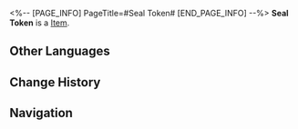 <%-- [PAGE_INFO]
PageTitle=#Seal Token#
[END_PAGE_INFO] --%>
{{Item Infobox
|id          = 270005
|image       = Item Seal Token.png{{subst:void|<!--$UPLOAD:<<SpriteOutput/ItemFigures/270005.png>-<Item Seal Token.png>-<Item Icons>>-->}}
|type        = 
|invCategory = Other Materials
|rarity      = 4
|effect      = 
|description = Handcrafted "Seal Tokens" by Apophis, each bearing a unique mark. Can be used to purchase baby seals at the Baby Seal Shop.
}}
{{Description|''"Made by Apophis, issued by Apophis, redeemed by Apophis, collected by Apophis."''}}
'''Seal Token''' is a [[Item]].

==Other Languages==
{{Other Languages
|en   = Seal Token
|zhs  = 豹币
|zht  = 豹幣
|ja   = アザコイン
|ko   = 물범 동전
|es   = Foquificha
|fr   = Jeton de phoque
|ru   = Тюлибр
|th   = เหรียญอุ๋ง
|vi   = Xu Hải Cẩu
|de   = Seehund-Marke
|id   = Token Anjing Laut
|pt   = Ficha de Foca
}}

==Change History==
{{Change History|3.2}}

==Navigation==
{{Synthesis Material Navbox}}